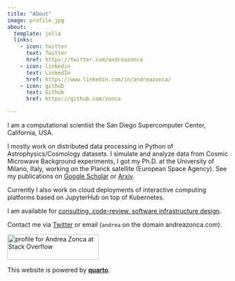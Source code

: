 ```yaml
---
title: "About"
image: profile.jpg
about:
  template: jolla
  links:
    - icon: twitter
      text: Twitter
      href: https://twitter.com/andreazonca
    - icon: linkedin
      text: LinkedIn
      href: https://www.linkedin.com/in/andreazonca/
    - icon: github
      text: Github
      href: https://github.com/zonca

---
```


I am a computational scientist the San Diego Supercomputer Center, California, USA.

I mostly work on distributed data processing in Python of Astrophysics/Cosmology datasets.
I simulate and analyze data from Cosmic Microwave Background experiments, I got my Ph.D. at
the University of Milano, Italy, working on the Planck satellite (European Space Agency).
See my publications on [Google Scholar](https://scholar.google.com/citations?user=wuR3UQ4AAAAJ&hl=en)
or [Arxiv](https://arxiv.org/search/?searchtype=author&query=Zonca%2C+A).

Currently I also work on cloud deployments of interactive computing platforms based on
JupyterHub on top of Kubernetes.

I am available for [consulting, code-review, software infrastructure design](/consult).

Contact me via [Twitter](https://twitter.com/andreazonca) or email (`andrea` on the domain
andreazonca.com).

<a href="https://stackoverflow.com/users/597609/andrea-zonca"><img src="https://stackoverflow.com/users/flair/597609.png?theme=clean" width="208" height="58" alt="profile for Andrea Zonca at Stack Overflow" title="profile for Andrea Zonca at Stack Overflow"></a>

This website is powered by **[quarto](https://quarto.org)**.
